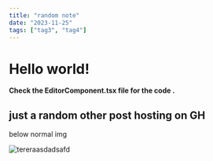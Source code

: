 ```yaml
---
title: "random note"
date: "2023-11-25"
tags: ["tag3", "tag4"]
---
```


# Hello world!

**Check the EditorComponent.tsx file for the code .**

## just a random other post hosting on GH

<MyCustomImage src="https://raw.githubusercontent.com/J-Zet/cgps-content/main/images/3333.png" alt="some alt" />

below normal img

<img src="https://raw.githubusercontent.com/J-Zet/cgps-content/main/images/3333.png" alt='tereraasdadsafd' />
